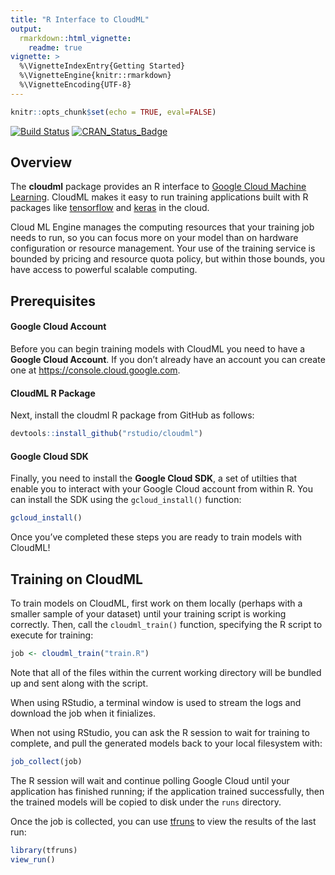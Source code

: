 ```yaml
---
title: "R Interface to CloudML"
output: 
  rmarkdown::html_vignette: 
    readme: true
vignette: >
  %\VignetteIndexEntry{Getting Started}
  %\VignetteEngine{knitr::rmarkdown}
  %\VignetteEncoding{UTF-8}
---
```


```r
knitr::opts_chunk$set(echo = TRUE, eval=FALSE)
```

[![Build Status](https://travis-ci.org/rstudio/cloudml.svg?branch=master)](https://travis-ci.org/rstudio/cloudml) [![CRAN_Status_Badge](https://www.r-pkg.org/badges/version/cloudml)](https://cran.r-project.org/package=cloudml)

## Overview

The **cloudml** package provides an R interface to [Google Cloud Machine Learning](https://cloud.google.com/ml-engine/). CloudML makes it easy to run training applications built with R packages like [tensorflow](https://tensorflow.rstudio.com/) and [keras](https://keras.rstudio.com/) in the cloud. 

Cloud ML Engine manages the computing resources that your training job needs to run, so you can focus more on your model than on hardware configuration or resource management. Your use of the training service is bounded by pricing and resource quota policy, but within those bounds, you have access to powerful scalable computing.

## Prerequisites

#### Google Cloud Account

Before you can begin training models with CloudML you need to have a **Google Cloud Account**. If you don't already have an account you can create one at <https://console.cloud.google.com>.

#### CloudML R Package

Next, install the cloudml R package from GitHub as follows:

```r
devtools::install_github("rstudio/cloudml")
```

#### Google Cloud SDK

Finally, you need to install the **Google Cloud SDK**, a set of utilties that enable you to interact with your Google Cloud account from within R. You can install the SDK using the `gcloud_install()` function:

```r
gcloud_install()
```

Once you've completed these steps you are ready to train models with CloudML!

## Training on CloudML

To train models on CloudML, first work on them locally (perhaps with a smaller sample of your dataset) until your training script is working correctly. Then, call the `cloudml_train()` function, specifying the R script to execute for training:

```r
job <- cloudml_train("train.R")
```

Note that all of the files within the current working directory will be bundled up and sent along with the script.

When using RStudio, a terminal window is used to stream the logs and download the job when it finializes.

When not using RStudio, you can ask the R session to wait for training to complete, and pull the generated models back to your local filesystem with:

```r
job_collect(job)
```

The R session will wait and continue polling Google Cloud until your application has finished running; if the application trained successfully, then the trained models will be copied to disk under the `runs` directory.

Once the job is collected, you can use [tfruns](https://tensorflow.rstudio.com/tools/tfruns/) to view the results of the last run:

```r
library(tfruns)
view_run()
```

